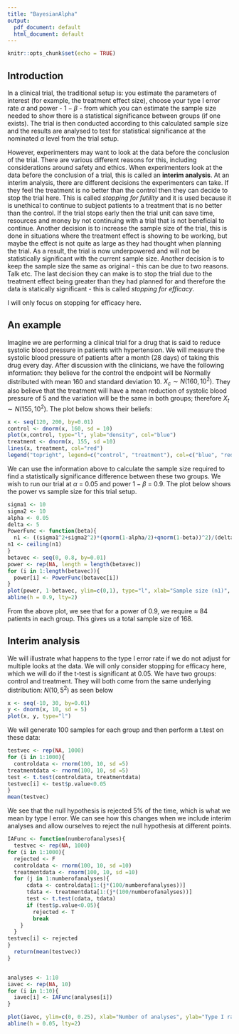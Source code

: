```yaml
---
title: "BayesianAlpha"
output:
  pdf_document: default
  html_document: default
---
```


```r
knitr::opts_chunk$set(echo = TRUE)
```

## Introduction

In a clinical trial, the traditional setup is: you estimate the parameters of interest (for example, the treatment effect size), choose your type I error rate $\alpha$ and power - $1 - \beta$ - from which you can estimate the sample size needed to show there is a statistical significance between groups (if one exists). The trial is then conducted according to this calculated sample size and the results are analysed to test for statistical significance at the nominated $\alpha$ level from the trial setup.

However, experimenters may want to look at the data before the conclusion of the trial. There are various different reasons for this, including considerations around safety and ethics. When experimenters look at the data before the conclusion of a trial, this is called an **interim analysis**. At an interim analysis, there are different decisions the experimenters can take. If they feel the treatment is no better than the control then they can decide to stop the trial here. This is called *stopping for futility* and it is used because it is unethical to continue to subject patients to a treatment that is no better than the control. If the trial stops early then the trial unit can save time, resources and money by not continuing with a trial that is not beneficial to continue. Another decision is to increase the sample size of the trial, this is done in situations where the treatment effect is showing to be working, but maybe the effect is not quite as large as they had thought when planning the trial. As a result, the trial is now underpowered and will not be statistically significant with the current sample size. Another decision is to keep the sample size the same as original - this can be due to two reasons. Talk etc. The last decision they can make is to stop the trial due to the treatment effect being greater than they had planned for and therefore the data is statically significant - this is called *stopping for efficacy*.

I will only focus on stopping for efficacy here. 

## An example

Imagine we are performing a clinical trial for a drug that is said to reduce systolic blood pressure in patients with hypertension. We will measure the systolic blood pressure of patients after a month (28 days) of taking this drug every day. After discussion with the clinicians, we have the following information: they believe for the control the endpoint will be Normally distributed with mean 160 and standard deviation 10. $X_c \sim N(160, 10^2)$. They also believe that the treatment will have a mean reduction of systolic blood pressure of 5 and the variation will be the same in both groups; therefore $X_t \sim N(155, 10^2)$. The plot below shows their beliefs:

```r
x <- seq(120, 200, by=0.01)
control <- dnorm(x, 160, sd = 10)
plot(x,control, type="l", ylab="density", col="blue")
treatment <- dnorm(x, 155, sd =10)
lines(x, treatment, col="red")
legend("topright", legend=c("control", "treatment"), col=c("blue", "red"), lty=1)

```
We can use the information above to calculate the sample size required to find a statistically significance difference between these two groups. We wish to run our trial at $\alpha$ = 0.05 and power $1-\beta$ = 0.9. The plot below shows the power vs sample size for this trial setup. 

```r
sigma1 <- 10
sigma2 <- 10
alpha <- 0.05
delta <- 5
PowerFunc <- function(beta){
  n1 <- ((sigma1^2+sigma2^2)*(qnorm(1-alpha/2)+qnorm(1-beta))^2)/(delta^2)
n1 <- ceiling(n1)
}
betavec <- seq(0, 0.8, by=0.01)
power <- rep(NA, length = length(betavec))
for (i in 1:length(betavec)){
  power[i] <- PowerFunc(betavec[i])
}
plot(power, 1-betavec, ylim=c(0,1), type="l", xlab="Sample size (n1)", ylab="Power", col="blue")
abline(h = 0.9, lty=2)
```

From the above plot, we see that for a power of 0.9, we require $\approx$ 84 patients in each group. This gives us a total sample size of 168.

## Interim analysis

We will illustrate what happens to the type I error rate if we do not adjust for multiple looks at the data. We will only consider stopping for efficacy here, which we will do if the t-test is significant at 0.05. We have two groups: control and treatment. They will both come from the same underlying distribution: $N(10, 5^2)$ as seen below

```r
x <- seq(-10, 30, by=0.01)
y <- dnorm(x, 10, sd = 5)
plot(x, y, type="l")
```


We will generate 100 samples for each group and then perform a t.test on these data:

```r
testvec <- rep(NA, 1000)
for (i in 1:1000){
  controldata <- rnorm(100, 10, sd =5)
treatmentdata <- rnorm(100, 10, sd =5)
test <- t.test(controldata, treatmentdata)
testvec[i] <- test$p.value<0.05
}
mean(testvec)
```



We see that the null hypothesis is rejected 5% of the time, which is what we mean by type I error. We can see how this changes when we include interim analyses and allow ourselves to reject the null hypothesis at different points.


```r

IAFunc <- function(numberofanalyses){
  testvec <- rep(NA, 1000)
for (i in 1:1000){
  rejected <- F
  controldata <- rnorm(100, 10, sd =10)
  treatmentdata <- rnorm(100, 10, sd =10)
  for (j in 1:numberofanalyses){
      cdata <- controldata[1:(j*(100/numberofanalyses))]
      tdata <- treatmentdata[1:(j*(100/numberofanalyses))]
      test <- t.test(cdata, tdata)
      if (test$p.value<0.05){
        rejected <- T
        break
    }
  }
testvec[i] <- rejected
}
  return(mean(testvec))
}


analyses <- 1:10
iavec <- rep(NA, 10)
for (i in 1:10){
  iavec[i] <- IAFunc(analyses[i])
}

plot(iavec, ylim=c(0, 0.25), xlab="Number of analyses", ylab="Type I rate", xlim=c(0, 10))
abline(h = 0.05, lty=2)

```




